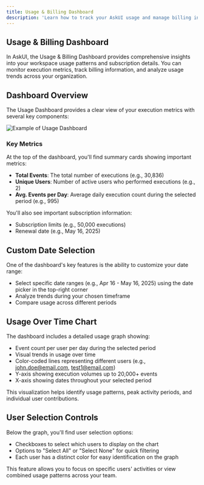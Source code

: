 ```yaml
---
title: Usage & Billing Dashboard
description: 'Learn how to track your AskUI usage and manage billing information in the dashboard.'
---
```


## Usage & Billing Dashboard

In AskUI, the Usage & Billing Dashboard provides comprehensive insights into your workspace usage patterns and subscription details. You can monitor execution metrics, track billing information, and analyze usage trends across your organization.


## Dashboard Overview

The Usage Dashboard provides a clear view of your execution metrics with several key components:

![Example of Usage Dashboard](./images/usage-billing-dashboard.png)

### Key Metrics

At the top of the dashboard, you'll find summary cards showing important metrics:

- **Total Events**: The total number of executions (e.g., 30,836)
- **Unique Users**: Number of active users who performed executions (e.g., 2)
- **Avg. Events per Day**: Average daily execution count during the selected period (e.g., 995)

You'll also see important subscription information:
- Subscription limits (e.g., 50,000 executions)
- Renewal date (e.g., May 16, 2025)

## Custom Date Selection

One of the dashboard's key features is the ability to customize your date range:

- Select specific date ranges (e.g., Apr 16 - May 16, 2025) using the date picker in the top-right corner
- Analyze trends during your chosen timeframe
- Compare usage across different periods


## Usage Over Time Chart

The dashboard includes a detailed usage graph showing:

- Event count per user per day during the selected period
- Visual trends in usage over time
- Color-coded lines representing different users (e.g., john.doe@email.com, test1@email.com)
- Y-axis showing execution volumes up to 20,000+ events
- X-axis showing dates throughout your selected period

This visualization helps identify usage patterns, peak activity periods, and individual user contributions.

## User Selection Controls

Below the graph, you'll find user selection options:

- Checkboxes to select which users to display on the chart
- Options to "Select All" or "Select None" for quick filtering
- Each user has a distinct color for easy identification on the graph

This feature allows you to focus on specific users' activities or view combined usage patterns across your team.
